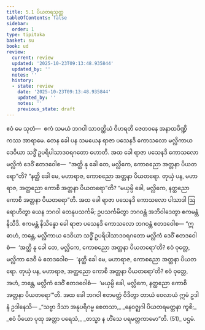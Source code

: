 ```yaml
---
title: 5.1 ပိယတရသုတ္တ
tableOfContents: false
sidebar:
  order: 1
type: tipitaka
basket: su
book: ud
review:
  current: review
  updated: '2025-10-23T09:13:48.935844'
  updated_by: ''
  notes: ''
  history:
  - state: review
    date: '2025-10-23T09:13:48.935844'
    updated_by: ''
    notes: ''
    previous_state: draft
---
```



<ReviewStatus review={frontmatter.review} showDetails={true} />

<HypothesisAnnotation frontmatter={frontmatter} />

<DynamicBreadcrumb />

<Division number="41" book="ud" e="ch" v="18" p="133">

<Paragraph number="351" book="ud">
ဧဝံ မေ သုတံ—  ဧကံ သမယံ ဘဂဝါ သာဝတ္ထိယံ ဝိဟရတိ ဇေတဝနေ အနာထပိဏ္ဍိကဿ အာရာမေ. တေန ခေါ ပန သမယေန ရာဇာ ပသေနဒိ ကောသလော မလ္လိကာယ ဒေဝိယာ သဒ္ဓိံ ဥပရိပါသာဒဝရဂတော ဟောတိ. အထ ခေါ ရာဇာ ပသေနဒိ ကောသလော မလ္လိကံ ဒေဝိံ ဧတဒဝေါစ—  “အတ္ထိ နု ခေါ တေ, မလ္လိကေ, ကောစညော အတ္တနာ ပိယတရော”တိ?
</Paragraph>

<Paragraph number="352" book="ud">
“နတ္ထိ ခေါ မေ, မဟာရာဇ, ကောစညော အတ္တနာ ပိယတရော. တုယှံ ပန, မဟာရာဇ, အတ္ထညော ကောစိ အတ္တနာ ပိယတရော”တိ? “မယှမ္ပိ ခေါ, မလ္လိကေ, နတ္ထညော ကောစိ အတ္တနာ ပိယတရော”တိ.
</Paragraph>

<Paragraph number="353" book="ud">
အထ ခေါ ရာဇာ ပသေနဒိ ကောသလော ပါသာဒါ ဩရောဟိတွာ ယေန ဘဂဝါ တေနုပသင်္ကမိ; ဥပသင်္ကမိတွာ ဘဂဝန္တံ အဘိဝါဒေတွာ ဧကမန္တံ နိသီဒိ. ဧကမန္တံ နိသိန္နော ခေါ ရာဇာ ပသေနဒိ ကောသလော ဘဂဝန္တံ ဧတဒဝေါစ—
</Paragraph>

<Paragraph number="354" book="ud">
“ဣဓာဟံ, ဘန္တေ, မလ္လိကာယ ဒေဝိယာ သဒ္ဓိံ ဥပရိပါသာဒဝရဂတော မလ္လိကံ ဒေဝိံ ဧတဒဝေါစံ—  ‘အတ္ထိ နု ခေါ တေ, မလ္လိကေ, ကောစညော အတ္တနာ ပိယတရော’တိ? ဧဝံ ဝုတ္တေ, မလ္လိကာ ဒေဝီ မံ ဧတဒဝေါစ—  ‘နတ္ထိ ခေါ မေ, မဟာရာဇ, ကောစညော အတ္တနာ ပိယတရော. တုယှံ ပန, မဟာရာဇ, အတ္ထညော ကောစိ အတ္တနာ ပိယတရော’တိ? ဧဝံ ဝုတ္တေ, အဟံ, ဘန္တေ, မလ္လိကံ ဒေဝိံ ဧတဒဝေါစံ—  ‘မယှမ္ပိ ခေါ, မလ္လိကေ, နတ္ထညော ကောစိ အတ္တနာ ပိယတရော’”တိ.
</Paragraph>

<Paragraph number="355" book="ud">
အထ ခေါ ဘဂဝါ ဧတမတ္ထံ ဝိဒိတွာ တာယံ ဝေလာယံ ဣမံ ဥဒါနံ ဥဒါနေသိ—
</Paragraph>

<Paragraph number="356" type="verses" book="ud">
_“သဗ္ဗာ ဒိသာ အနုပရိဂမ္မ စေတသာ,_  
_နေဝဇ္ဈဂါ ပိယတရမတ္တနာ ကွစိ;_  
_ဧဝံ ပိယော ပုထု အတ္တာ ပရေသံ,_  
_တသ္မာ န ဟိံသေ ပရမတ္တကာမော”တိ. (51)_  


</Paragraph>
</Division>

<Paragraph number="357" type="center" book="ud">
ပဌမံ.
</Paragraph>